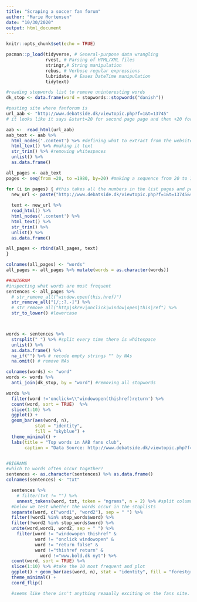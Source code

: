 ```yaml
---
title: "Scraping a soccer fan forum"
author: "Marie Mortensen"
date: "10/30/2020"
output: html_document
---
```


```r
knitr::opts_chunk$set(echo = TRUE)
```

```r
pacman::p_load(tidyverse, # General-purpose data wrangling
               rvest, # Parsing of HTML/XML files 
               stringr,# String manipulation
               rebus, # Verbose regular expressions
               lubridate, # Eases DateTime manipulation
               tidytext)
```


```r
#reading stopwords list to remove uninteresting words
dk_stop <- data.frame(word = stopwords::stopwords("danish"))

#pasting site where fanforum is
url_aab <- "http://www.debatside.dk/viewtopic.php?f=1&t=13745"  
# it looks like it says &start=20 for second page page and then +20 for every page

aab <-  read_html(url_aab)
aab_text <- aab %>% 
  html_nodes('.content') %>% #defining what to extract from the website
  html_text() %>% #making it text
  str_trim() %>% #removing whitespaces
  unlist() %>% 
  as.data.frame()

all_pages <- aab_text
pages <- seq(from =20, to =1980, by=20) #making a sequence from 20 to 1980 with breaks of 20 in between to define the different urls and pages to extract text from

for (i in pages) { #this takes all the numbers in the list pages and performs the actions below
  new_url <- paste("http://www.debatside.dk/viewtopic.php?f=1&t=13745&start", i, sep = "=")
  
  text <- new_url %>% 
  read_html() %>% 
  html_nodes('.content') %>% 
  html_text() %>% 
  str_trim() %>% 
  unlist() %>% 
  as.data.frame()

all_pages <- rbind(all_pages, text)
}

colnames(all_pages) <- "words"
all_pages <- all_pages %>% mutate(words = as.character(words))

##UNIGRAM 
#inspecting what words are most frequent
sentences <- all_pages %>%
  # str_remove_all("window.open(this.href)")
  str_remove_all("[/;:?.-]") %>% 
  # str_remove_all("http|skrev|onclick|window|open|this|ref") %>% 
  str_to_lower() #lowercase



words <- sentences %>% 
  strsplit(" ") %>% #split every time there is whitespace
  unlist() %>% 
  as.data.frame() %>%
  na_if("") %>% # recode empty strings "" by NAs
  na.omit() # remove NAs

colnames(words) <- "word"
words <- words %>% 
  anti_join(dk_stop, by = "word") #removing all stopwords

words %>% 
  filter(word !='onclick=\\"windowopen(thishref)return') %>% 
  count(word, sort = TRUE)  %>% 
  slice(1:10) %>% 
  ggplot() + 
  geom_bar(aes(word, n), 
           stat = "identity", 
           fill = "skyblue") +
  theme_minimal() +
  labs(title = "Top words in AAB fans club",
       caption = "Data Source: http://www.debatside.dk/viewtopic.php?f=1&t=13745")


#BIGRAMS
#which to words often occur together?
sentences <- as.character(sentences) %>% as.data.frame()
colnames(sentences) <- "txt" 

  sentences %>% 
    # filter(txt != "") %>% 
    unnest_tokens(word, txt, token = "ngrams", n = 2) %>% #split column into rows with two words per row
  #below we test whether the words occur in the stoplists 
  separate(word, c("word1", "word2"), sep = " ") %>% 
  filter(!word1 %in% stop_words$word) %>%
  filter(!word2 %in% stop_words$word) %>% 
  unite(word,word1, word2, sep = " ") %>% 
    filter(word != "windowopen thishref" &
           word != "onclick windowopen" & 
           word != "return false" & 
           word !="thishref return" &
             word !="www.bold.dk nyt") %>%   
  count(word, sort = TRUE) %>% 
  slice(1:10) %>% #take the 10 most frequent and plot
  ggplot() + geom_bar(aes(word, n), stat = "identity", fill = "forestgreen") +
  theme_minimal() +
  coord_flip() 

  #seems like there isn't anything reaaally exciting on the fans site. there might be some much more tidy ways to filter words but due to lack of time I did not manage to do it :)
```

